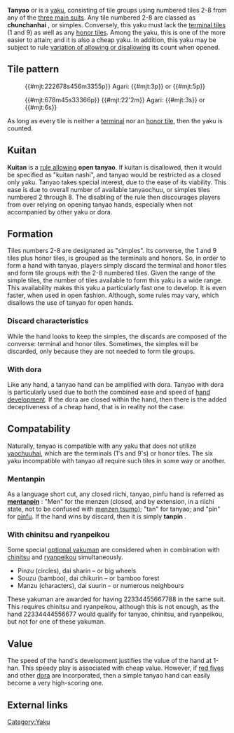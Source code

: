 {{Infobox yaku
|type        = Yaku
|kanji       = 断幺九
|english     = All simples
|value       = 1 han
|yakuSpeed   = Very fast
|difficulty  = Very easy
|yakuCombine = * [[Iipeiko]]
* [[San shoku]]
* [[San shoku doukou]]
* [[Toi toi]]
* [[San ankou]]
* [[Ryanpeikou]]
* [[Chiitoitsu]]
* [[Chinitsu]]
|gameExample = * [http://tenhou.net/0/?log=2013010416gm-0009-7447-x8de057189079&tw=0&ts=2 Tanyao nomi]
* [http://tenhou.net/0/?log=2014010714gm-0089-0000-x6c818d594957&tw=3&ts=11 Tanyao] with many [[dora]]
}}

'''Tanyao''' {{kana|断么九}} or {{kana|断幺九}} is a [[yaku]], consisting of tile groups using numbered tiles 2-8 from any of the [[Mahjong equipment#Japanese tiles|three main suits]].  Any tile numbered 2-8 are classed as '''chunchanhai''' {{kana|中張牌}}, or simples.  Conversely, this yaku must lack the [[Routouhai|terminal tiles]] (1 and 9) as well as any [[Jihai|honor tiles]].  Among the yaku, this is one of the more easier to attain; and it is also a cheap yaku.  In addition, this yaku may be subject to rule [[Rule_variations#Kuitan|variation of allowing or disallowing]] its count when opened.

==Tile pattern==

:{{#mjt:222678s456m3355p}} Agari: {{#mjt:3p}} or {{#mjt:5p}}

:{{#mjt:678m45s33366p}} {{#mjt:22'2m}} Agari: {{#mjt:3s}} or {{#mjt:6s}}

As long as every tile is neither a [[terminal]] nor an [[Jihai|honor tile]], then the yaku is counted.

== Kuitan ==
'''Kuitan''' {{kana|喰い断}} is a [[Rule_variations#Kuitan|rule allowing]] '''open tanyao'''.  If kuitan is disallowed, then it would be specified as "kuitan nashi", and tanyao would be restricted as a closed only yaku.  Tanyao takes special interest, due to the ease of its viability.  This ease is due to overall number of available tanyaochuu, or simples tiles numbered 2 through 8.  The disabling of the rule then discourages players from over relying on opening tanyao hands, especially when not accompanied by other yaku or dora.

==Formation==
Tiles numbers 2-8 are designated as "simples".  Its converse, the 1 and 9 tiles plus honor tiles, is grouped as the terminals and honors.  So, in order to form a hand with tanyao, players simply discard the terminal and honor tiles and form tile groups with the 2-8 numbered tiles.  Given the range of the simple tiles, the number of tiles available to form this yaku is a wide range.  This availability makes this yaku a particularly fast one to develop.  It is even faster, when used in open fashion.  Although, some rules may vary, which disallows the use of tanyao for open hands.

===Discard characteristics===
While the hand looks to keep the simples, the discards are composed of the converse: terminal and honor tiles.  Sometimes, the simples will be discarded, only because they are not needed to form tile groups.

===With dora===
Like any hand, a tanyao hand can be amplified with dora.  Tanyao with dora is particularly used due to both the combined ease and speed of [[hand development]].  If the dora are closed within the hand, then there is the added deceptiveness of a cheap hand, that is in reality not the case.

== Compatability ==
{{main|Yaku compatability}}

{{Yaku compatibility table|TAN}}

Naturally, tanyao is compatible with any yaku that does not utilize [[yaochuuhai]], which are the terminals (1's and 9's) or honor tiles.  The six yaku incompatible with tanyao all require such tiles in some way or another.

===Mentanpin===
As a language short cut, any closed riichi, tanyao, pinfu hand is referred as '''[[mentanpin]]''' {{kana|メンタンピン}}: "Men" for the menzen (closed, and by extension, in a riichi state, not to be confused with [[menzen tsumo]]); "tan" for tanyao; and "pin" for [[pinfu]].  If the hand wins by discard, then it is simply '''tanpin''' {{kana|タンピン}}.

=== With chinitsu and ryanpeikou ===

Some special [[Optional yaku|optional yakuman]] are considered when in combination with [[chinitsu]] and [[ryanpeikou]] simultaneously.

* Pinzu (circles), dai sharin – {{kana|大車輪}} or big wheels
* Souzu (bamboo), dai chikurin – {{kana|大竹林}} or bamboo forest
* Manzu (characters), dai suurin – {{kana|大数隣}} or numerous neighbours

These yakuman are awarded for having 22334455667788 in the same suit. This requires chinitsu and ryanpeikou, although this is not enough, as the hand 22334444556677 would qualify for tanyao, chinitsu, and ryanpeikou, but not for one of these yakuman.

==Value==
The speed of the hand's development justifies the value of the hand at 1-han.  This speedy play is associated with cheap value.  However, if [[Dora#Red_5|red fives]] and other [[dora]] are incorporated, then a simple tanyao hand can easily become a very high-scoring one.

==External links==
{{jpwiki|断幺九}}

[[Category:Yaku]]

{{Navbox yaku}}